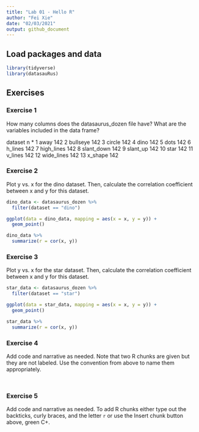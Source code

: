 ```yaml
---
title: "Lab 01 - Hello R"
author: "Fei Xie"
date: "02/03/2021"
output: github_document
---
```


## Load packages and data

```r
library(tidyverse) 
library(datasauRus)
```

## Exercises

### Exercise 1

How many columns does the datasaurus_dozen file have? What are the variables included in the data frame? 

   dataset        n
 * <chr>      <int>
 1 away         142
 2 bullseye     142
 3 circle       142
 4 dino         142
 5 dots         142
 6 h_lines      142
 7 high_lines   142
 8 slant_down   142
 9 slant_up     142
10 star         142
11 v_lines      142
12 wide_lines   142
13 x_shape      142

### Exercise 2
Plot y vs. x for the dino dataset. Then, calculate the correlation coefficient between x and y for this dataset.

```r
dino_data <- datasaurus_dozen %>%
  filter(dataset == "dino")

ggplot(data = dino_data, mapping = aes(x = x, y = y)) +
  geom_point()
```

```r
dino_data %>%
  summarize(r = cor(x, y))
```

### Exercise 3
Plot y vs. x for the star dataset. Then, calculate the correlation coefficient between x and y for this dataset.

```r
star_data <- datasaurus_dozen %>%
  filter(dataset == "star")

ggplot(data = star_data, mapping = aes(x = x, y = y)) +
  geom_point()
```

```r
star_data %>%
  summarize(r = cor(x, y))
```

### Exercise 4

Add code and narrative as needed.
Note that two R chunks are given but they are not labeled.
Use the convention from above to name them appropriately.

```r

```

```r

```

### Exercise 5

Add code and narrative as needed.
To add R chunks either type out the backticks, curly braces, and the letter `r` or use the Insert chunk button above, green C+.
